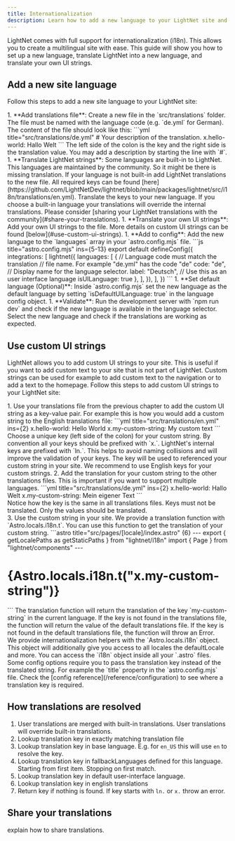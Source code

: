 ```yaml
---
title: Internationalization
description: Learn how to add a new language to your LightNet site and translate your own UI strings.
---
```



LightNet comes with full support for internationalization (i18n). This allows you to create a multilingual site with ease.
This guide will show you how to set up a new language, translate LightNet into a new language, and translate your own UI strings.

## Add a new site language

Follow this steps to add a new site language to your LightNet site:

<Steps>
1. **Add translations file**: Create a new file in the `src/translations` folder. The file must be named with the language code (e.g. `de.yml` for German).
    The content of the file should look like this:
    ```yml title="src/translations/de.yml"
    # Your description of the translation.
    x.hello-world: Hallo Welt
    ```
    The left side of the colon is the key and the right side is the translation value. You may add a description by starting the line with `#`.
1.  **Translate LightNet strings**: Some languages are built-in to LightNet. This languages are maintained by the community. So it might be there is 
    missing translation.
    If your language is not built-in add LightNet translations to the new file. All required keys can be found [here](https://github.com/LightNetDev/lightnet/blob/main/packages/lightnet/src/i18n/translations/en.yml).
    Translate the keys to your new language. If you choose a built-in language your translations will override the internal translations.
    Please consider [sharing your LightNet translations with the community](#share-your-translations). 
1. **Translate your own UI strings**: Add your own UI strings to the file. More details on custom UI strings can be found [below](#use-custom-ui-strings).
1. **Add to config**: Add the new language to the `languages` array in your `astro.config.mjs` file.
    ```js title="astro.config.mjs" ins={5-13}
    export default defineConfig({
        integrations: [
            lightnet({
                languages: [
                    {
                        // Language code must match the translation
                        // file name. For example "de.yml" has the code "de"
                        code: "de",
                        // Display name for the language selector.
                        label: "Deutsch",
                        // Use this as an user interface language
                        isUILanguage: true
                    },
                ],
            }),
        ],
    })
    ```
1. **Set default language (Optional)**: Inside `astro.config.mjs` set the new language as the default language by setting `isDefaultUILanguage: true` in the language config object.
1. **Validate**: Run the development server with `npm run dev` and check if the new language is available in the language selector. Select the new language and check if the translations are working as expected.
</Steps>

## Use custom UI strings

LightNet allows you to add custom UI strings to your site. This is useful if you want to add custom text to your site that is not part of LightNet.
Custom strings can be used for example to add custom text to the navigation or to add a text to the homepage.
Follow this steps to add custom UI strings to your LightNet site:

<Steps>
1. Use your translations file from the previous chapter to add the custom UI string as a key-value pair. For example 
    this is how you would add a custom string to the English translations file:
    ```yml title="src/translations/en.yml" ins={2}   
    x.hello-world: Hello World
    x.my-custom-string: My custom text
    ```
    Choose a unique key (left side of the colon) for your custom string. By convention all your keys should be prefixed with `x.`. LightNet's internal keys are prefixed with `ln.`. 
    This helps to avoid naming collisions and will improve the validation of your keys.
    The key will be used to referenced your custom string in your site. We recommend to use English keys for your custom strings.
2. Add the translation for your custom string to the other translations files. This is important if you want to support multiple languages.
   ```yml title="src/translations/de.yml" ins={2}
    x.hello-world: Hallo Welt
    x.my-custom-string: Mein eigener Text
    ```
    <Aside type="caution">
        Notice how the key is the same in all translations files. Keys must not be translated. Only the values should be translated.
    </Aside>
3. Use the custom string in your site. We provide a translation function with `Astro.locals.i18n.t`. You can use this function to get the translation of your custom string.
    ```astro title="src/pages/[locale]/index.astro" {6}
    ---
    export { getLocalePaths as getStaticPaths } from "lightnet/i18n"
    import { Page } from "lightnet/components"
    ---
    <Page>
        <h1>{Astro.locals.i18n.t("x.my-custom-string")}</h1>
    </Page>
    ```
    The translation function will return the translation of the key `my-custom-string` in the current language.
    If the key is not found in the translations file, the function will return the value of the default translations file.
    If the key is not found in the default translations file, the function will throw an Error.
    <Aside type="tip">
        We provide internationalization helpers with the `Astro.locals.i18n` object. This object will additionally give you access to all 
        locales the defaultLocale and more. You can access the `i18n` object inside all your `.astro` files.
    </Aside>
    Some config options require you to pass the translation key instead of the translated string. For example the `title` property in the `astro.config.mjs` file.
    Check the [config reference](/reference/configuration) to see where a translation key is required.
</Steps>

## How translations are resolved

1. User translations are merged with built-in translations. User translations will override built-in translations.
2. Lookup translation key in exactly matching translation file
3. Lookup translation key in base language. E.g. for `en_US` this will use `en` to resolve the key.
4. Lookup translation key in fallbackLanguages defined for this language. Starting from first item. Stopping on first match.
5. Lookup translation key in default user-interface language. 
6. Lookup translation key in english translations
7. Return key if nothing is found. If key starts with `ln.` or `x.` throw an error.


## Share your translations

explain how to share translations.